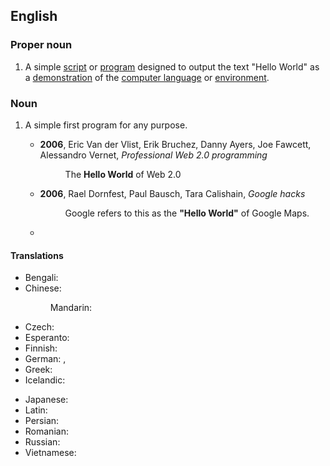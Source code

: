 ==English==
{{wikipedia|Hello world program}}

===Proper noun===
{{en-proper noun|head=[[hello|Hello]] [[world|World]]}}

# {{lb|en|programming}} A simple [[script]] or [[program]] designed to output the text "Hello World" as a [[demonstration]] of the [[computer language]] or [[environment]].

===Noun===
{{en-noun|head=[[hello|Hello]] [[world|World]]}}

# {{lb|en|programming|by extension}} A simple first program for any purpose.
#* '''2006''', Eric Van der Vlist, Erik Bruchez, Danny Ayers, Joe Fawcett, Alessandro Vernet, ''Professional Web 2.0 programming''
#*: The '''Hello World''' of Web 2.0
#* '''2006''', Rael Dornfest, Paul Bausch, Tara Calishain, ''Google hacks''
#*: Google refers to this as the '''"Hello World"''' of Google Maps.
#* {{quote-book|en|year=2008|author=Shelley Powers|title=Painting the Web|passage=Animated Clock: The '''Hello World''' of Animated and Interactive SVG}}

====Translations====
{{trans-top|Hello World}}
* Bengali: {{t|bn|ওহে বিশ্ব|tr=ohe bissho}}
* Chinese:
*: Mandarin: {{t|cmn|你好世界|tr=nǐ hǎo shìjiè}}
* Czech: {{t|cs|Ahoj světe}}
* Esperanto: {{t|eo|Saluton, Mondo}}
* Finnish: {{t|fi|hei maailma}}
* German: {{t|de|Hallo Welt}}, {{t|de|Hallo-Welt-Programm|n}}
* Greek: {{t|el|Καλημέρα κόσμε|sc=Grek}}
* Icelandic: {{t|is|Halló, heimur}}
{{trans-mid}}
* Japanese: {{t|ja|こんにちは世界|tr=konnichiwa sekai|sc=Jpan}} {{qualifier|rare except in Japanese-based programming languages}}
* Latin: {{t|la|Ave, munde}}
* Persian: {{t|fa|سلام دنیا|tr=salâm donyâ|sc=fa-Arab}}
* Romanian: {{t|ro|Salut, lume}}
* Russian: {{t|ru|Привет, мир}}
* Vietnamese: {{t|vi|Xin chào thế giới}}
{{trans-bottom}}
